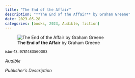 ```yaml
---
title: "The End of the Affair"
description: "**The End of the Affair** by Graham Greene"
date: 2023-05-28
categories: [books, 2023, Audible, fiction]
---
```

![**The End of the Affair** by Graham Greene](The_End_Of_The_Affair.jpg){fig-align="left"}

<sup>isbn-13: 9781480560093</sup>

*Audible*

*Publisher's Description*

